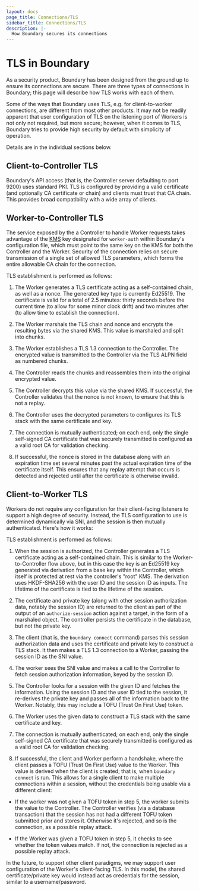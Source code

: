 ```yaml
---
layout: docs
page_title: Connections/TLS
sidebar_title: Connections/TLS
description: |-
  How Boundary secures its connections
---
```


# TLS in Boundary

As a security product, Boundary has been designed from the ground up to ensure
its connections are secure. There are three types of connections in Boundary;
this page will describe how TLS works with each of them.

Some of the ways that Boundary uses TLS, e.g. for client-to-worker connections,
are different from most other products. It may not be readily apparent that user
configuration of TLS on the listening port of Workers is not only not required,
but more secure; however, when it comes to TLS, Boundary tries to provide high
security by default with simplicity of operation.

Details are in the individual sections below.

## Client-to-Controller TLS

Boundary's API access (that is, the Controller server defaulting to port 9200)
uses standard PKI. TLS is configured by providing a valid certificate (and
optionally CA certificate or chain) and clients must trust that CA chain. This
provides broad compatibility with a wide array of clients.

## Worker-to-Controller TLS

The service exposed by the a Controller to handle Worker requests takes
advantage of the [KMS](/docs/concepts/security/data-encryption) key designated
for `worker-auth` within Boundary's configuration file, which must point to the
same key on the KMS for both the Controller and the Worker. Security of the
connection relies on secure transmission of a single set of allowed TLS
parameters, which forms the entire allowable CA chain for the connection.

TLS establishment is performed as follows:

1. The Worker generates a TLS certificate acting as a self-contained chain, as
well as a nonce. The generated key type is currently Ed25519. The certificate is
valid for a total of 2.5 minutes: thirty seconds before the current time (to
allow for some minor clock drift) and two minutes after (to allow time to
establish the connection).

2. The Worker marshals the TLS chain and nonce and encrypts the resulting bytes
via the shared KMS. This value is marshaled and split into chunks.

3. The Worker establishes a TLS 1.3 connection to the Controller. The encrypted
value is transmitted to the Controller via the TLS ALPN field as numbered
chunks.

4. The Controller reads the chunks and reassembles them into the original
encrypted value.

5. The Controller decrypts this value via the shared KMS. If successful, the
Controller validates that the nonce is not known, to ensure that this is not a
replay.

6. The Controller uses the decrypted parameters to configures its TLS stack with
the same certificate and key.

7. The connection is mutually authenticated; on each end, only the single
self-signed CA certificate that was securely transmitted is configured as a
valid root CA for validation checking.

8. If successful, the nonce is stored in the database along with an expiration
time set several minutes past the actual expiration time of the certificate
itself. This ensures that any replay attempt that occurs is detected and
rejected until after the certificate is otherwise invalid.

## Client-to-Worker TLS

Workers do not require any configuration for their client-facing listeners to
support a high degree of security. Instead, the TLS configuration to use is
determined dynamically via SNI, and the session is then mutually authenticated.
Here's how it works:

TLS establishment is performed as follows:

1. When the session is authorized, the Controller generates a TLS certificate
acting as a self-contained chain. This is similar to the Worker-to-Controller
flow above, but in this case the key is an Ed25519 key generated via derivation
from a base key within the Controller, which itself is protected at rest via the
controller's "root" KMS. The derivation uses HKDF-SHA256 with the user ID and
the session ID as inputs. The lifetime of the certificate is tied to the
lifetime of the session.

2. The certificate and private key (along with other session authorization data,
notably the session ID) are returned to the client as part of the output of an
`authorize-session` action against a target, in the form of a marshaled object.
The controller persists the certificate in the database, but not the private
key.

3. The client (that is, the `boundary connect` command) parses this session
authorization data and uses the certificate and private key to construct a TLS
stack. It then makes a TLS 1.3 connection to a Worker, passing the session ID as
the SNI value.

4. The worker sees the SNI value and makes a call to the Controller to fetch
session authorization information, keyed by the session ID.

5. The Controller looks for a session with the given ID and fetches the
information. Using the session ID and the user ID tied to the session, it
re-derives the private key and passes all of the information back to the Worker.
Notably, this may include a TOFU (Trust On First Use) token.

6. The Worker uses the given data to construct a TLS stack with the same
certificate and key.

7. The connection is mutually authenticated; on each end, only the single
self-signed CA certificate that was securely transmitted is configured as a
valid root CA for validation checking.

8. If successful, the client and Worker perform a handshake, where the client
passes a TOFU (Trust On First Use) value to the Worker. This value is derived
when the client is created; that is, when `boundary connect` is run. This allows
for a single client to make multiple connections within a session, without the
credentials being usable via a different client:

  * If the worker was not given a TOFU token in step 5, the worker submits the
  value to the Controller. The Controller verifies (via a database transaction)
  that the session has not had a different TOFU token submitted prior and stores
  it. Otherwise it's rejected, and so is the connection, as a possible replay
  attack.
  
  * If the Worker was given a TOFU token in step 5, it checks to see whether the
  token values match. If not, the connection is rejected as a possible replay
  attack.

In the future, to support other client paradigms, we may support user
configuration of the Worker's client-facing TLS. In this model, the shared
certificate/private key would instead act as credentials for the session,
similar to a username/password.